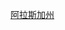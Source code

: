 {{Userbox
  |border-c = lightgrey
  |border-s = 1
  |id-c     = lightgrey
  |id-s     = 12
  |id-fc    = 
  |info-c   = white
  |info-s   = 9
  |info-fc  = black
  |id       = [[Image:Flag of Alaska.svg|60px]]
  |info     = 这个用户居住于'''[[阿拉斯加州]]'''。
}}
<includeonly>
[[Category:阿拉斯加州维基人|{{PAGENAME}}]]
</includeonly><noinclude>
[[Category:阿拉斯加州维基人|阿拉斯加州]]
</noinclude>